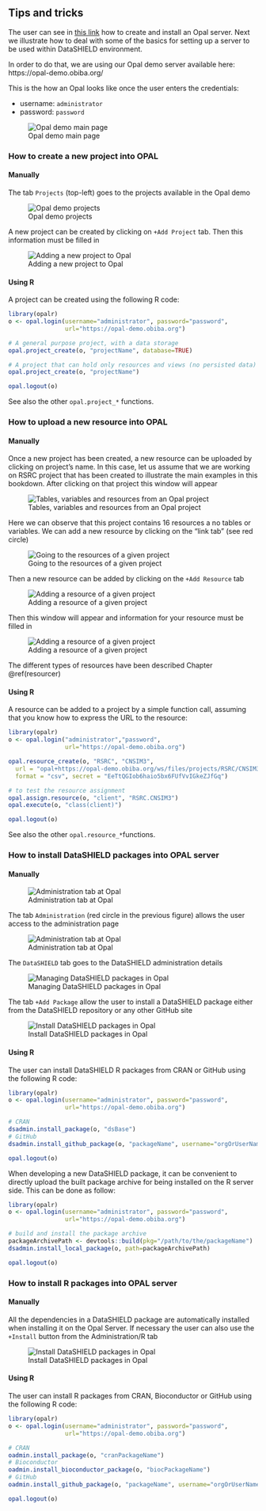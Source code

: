 ## Tips and tricks

The user can see in [this link](http://opaldoc.obiba.org/en/latest/admin/installation.html) how to create and install an Opal server. Next we illustrate how to deal with some of the basics for setting up a server to be used within DataSHIELD environment. 

In order to do that, we are using our Opal demo server available here: https://opal-demo.obiba.org/


This is the how an Opal looks like once the user enters the credentials:

- username: `administrator`
- password: `password`

![Opal demo main page](fig/opal_1.png)


### How to create a new project into OPAL

#### Manually 

The tab `Projects` (top-left) goes to the projects available in the Opal demo

![Opal demo projects](fig/opal_2.png)

A new project can be created by clicking on `+Add Project` tab. Then this information must be filled in 

![Adding a new project to Opal](fig/opal_3.png)

#### Using R

A project can be created using the following R code:

```r
library(opalr)
o <- opal.login(username="administrator", password="password",
                url="https://opal-demo.obiba.org")

# A general purpose project, with a data storage
opal.project_create(o, "projectName", database=TRUE)

# A project that can hold only resources and views (no persisted data)
opal.project_create(o, "projectName")

opal.logout(o)
```

See also the other `opal.project_*` functions.

### How to upload a new resource into OPAL

#### Manually {#create_manually}

Once a new project has been created, a new resource can be uploaded by clicking on project's name. In this case, let us assume that we are working on RSRC project that has been created to illustrate the main examples in this bookdown. After clicking on that project this window will appear

![Tables, variables and resources from an Opal project](fig/opal_4.png)

Here we can observe that this project contains 16 resources a no tables or variables. We can add a new resource by clicking on the "link tab" (see red circle)

![Going to the resources of a given project](fig/opal_4b.png)

Then a new resource can be added by clicking on the `+Add Resource` tab

![Adding a resource of a given project](fig/opal_5.png)

Then this window will appear and information for your resource must be filled in

![Adding a resource of a given project](fig/opal_6.png)

The different types of resources have been described Chapter \@ref(resourcer)

#### Using R

A resource can be added to a project by a simple function call, assuming that you know how to express the URL to the resource:

```r
library(opalr)
o <- opal.login("administrator","password", 
                url="https://opal-demo.obiba.org")

opal.resource_create(o, "RSRC", "CNSIM3", 
  url = "opal+https://opal-demo.obiba.org/ws/files/projects/RSRC/CNSIM3.zip", 
  format = "csv", secret = "EeTtQGIob6haio5bx6FUfVvIGkeZJfGq")

# to test the resource assignment
opal.assign.resource(o, "client", "RSRC.CNSIM3")
opal.execute(o, "class(client)")

opal.logout(o)
```

See also the other `opal.resource_*`functions.

### How to install DataSHIELD packages into OPAL server

#### Manually

![Administration tab at Opal](fig/opal_1_administration.png)

The tab `Administration` (red circle in the previous figure) allows the user access to the administration page


![Administration tab at Opal](fig/opal_7.png)

The `DataSHIELD` tab goes to the DataSHIELD administration details

![Managing DataSHIELD packages in Opal](fig/opal_8.png)

The tab `+Add Package` allow the user to install a DataSHIELD package either from the DataSHIELD repository or any other GitHub site

![Install DataSHIELD packages in Opal](fig/opal_9.png)

#### Using R

The user can install DataSHIELD R packages from CRAN or GitHub using the following R code:

```r
library(opalr)
o <- opal.login(username="administrator", password="password",
                url="https://opal-demo.obiba.org")

# CRAN
dsadmin.install_package(o, "dsBase")
# GitHub
dsadmin.install_github_package(o, "packageName", username="orgOrUserName")

opal.logout(o)
```

When developing a new DataSHIELD package, it can be convenient to directly upload the built package archive for being installed on the R server side. This can be done as follow:

```r
library(opalr)
o <- opal.login(username="administrator", password="password",
                url="https://opal-demo.obiba.org")

# build and install the package archive
packageArchivePath <- devtools::build(pkg="/path/to/the/packageName")
dsadmin.install_local_package(o, path=packageArchivePath)

opal.logout(o)
```

### How to install R packages into OPAL server

#### Manually

All the dependencies in a DataSHIELD package are automatically installed when installing it on the Opal Server. If necessary the user can also use the `+Install` button from the Administration/R tab

![Install DataSHIELD packages in Opal](fig/opal_10.png)

#### Using R

The user can install R packages from CRAN, Bioconductor or GitHub using the following R code:

```r
library(opalr)
o <- opal.login(username="administrator", password="password",
                url="https://opal-demo.obiba.org")

# CRAN
oadmin.install_package(o, "cranPackageName")
# Bioconductor
oadmin.install_bioconductor_package(o, "biocPackageName")
# GitHub
oadmin.install_github_package(o, "packageName", username="orgOrUserName", ref = "branchOrTagName")

opal.logout(o)
```
